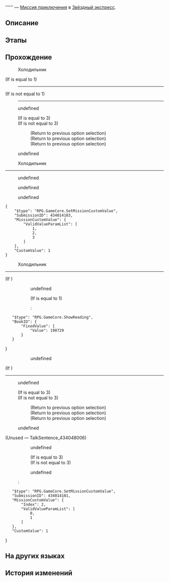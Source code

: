 {{Дополнить|Диалоги.}}
{{Миссия Инфобокс
|id              = 4340141
|Название        = 
|Изображение     = Миссия Освоения .png
|Тип             = Миссия приключения
|События         = 
|Глава           = 
|Условия         = Завершена [[Миссия приключения]] ''[[Идеи декора для космического дома: Гостиная]]''
|Персонажи       = Первопроходец
|СтартЛокация    = [[Звёздный экспресс]] — [[Вагон для вечеринок]]
|Локации         = Вагон для вечеринок
|Предыдущая      = Идеи декора для космического дома: Гостиная
|Следующая       = 
|Награды         = 
}}
'''''' — [[Миссия приключения]] в [[Звёздный экспресс]].

==Описание==
{{Описание|<!--официальное описание из Перекрёстка судеб-->}}

==Этапы==


==Прохождение==
{{Дополнить}}


:{{Диалог|?}} Холодильник
;(If {{F|MissionCV-4340141-2}} is equal to 1)
:----
;(If {{F|MissionCV-4340141-2}} is not equal to 1)
:----
<!--Unknown TalkSentence: 434048101-->
:{{Диалог|Стрелка}} undefined
:;(If {{F|MissionCV-4340141-1}} is equal to 3)
::<!--Unknown TalkSentence: 434048037-->
:;(If {{F|MissionCV-4340141-1}} is not equal to 3)
::<!--Unknown TalkSentence: 434048011-->
::;(Return to previous option selection)
::;(Return to previous option selection)
::;(Return to previous option selection)
:{{Диалог|Выход}} undefined
:<!--Unknown TalkSentence: 434048039-->

:{{Диалог|?}} Холодильник
----
<!--Unknown TalkSentence: 434048202-->
:{{Диалог|Стрелка}} undefined
:{{Диалог|Стрелка}} undefined
:{{Диалог|Стрелка}} undefined
<!--Unknown TalkSentence: 434048204-->
<!--Unknown TalkSentence: 434048209-->
<!--Unknown TalkSentence: 434048210-->
<!--Unknown TalkSentence: 434048211-->
<pre>{
	"$type": "RPG.GameCore.SetMissionCustomValue",
	"SubmissionID": 434014103,
	"MissionCustomValue": {
		"ValidValueParamList": [
			1,
			2,
			3
		]
	},
	"CustomValue": 1
}</pre>

:{{Диалог|?}} Холодильник
----
;(If {{cx}}<!--SubMission Finish: 434014104-->)
:<!--Unknown TalkSentence: 434048301-->
::{{Диалог|Стрелка}} undefined
::;(If {{F|MissionCV-4340141-undefined}} is equal to 1)
:::<pre>{
	"$type": "RPG.GameCore.ShowReading",
	"BookID": {
		"FixedValue": {
			"Value": 190729
		}
	}
}</pre>
:::<!--Unknown TalkSentence: 434048303-->
::;(If {{F|MissionCV-4340141-undefined}} is not equal to 1)
:::;(Return to previous option selection)
::{{Диалог|Выход}} undefined
::<!--Unknown TalkSentence: 434048307-->
;(If {{cx}}<!--SubMission not Finish: 434014104-->)
:<!--Unknown TalkSentence: 434048211-->

:{{Диалог|?}} 
----
<!--Unknown TalkSentence: 434048101-->
:{{Диалог|Стрелка}} undefined
:;(If {{F|MissionCV-4340141-1}} is equal to 3)
::<!--Unknown TalkSentence: 434048037-->
:;(If {{F|MissionCV-4340141-1}} is not equal to 3)
::<!--Unknown TalkSentence: 434048011-->
::;(Return to previous option selection)
::;(Return to previous option selection)
::;(Return to previous option selection)
:{{Диалог|Выход}} undefined
:<!--Unknown TalkSentence: 434048039-->
;(Unused &mdash; TalkSentence_434048006)
<!--Unknown TalkSentence: 434048006-->
:<!--Unknown TalkSentence: 434048007-->
:<!--Unknown TalkSentence: 434048008-->
:<!--Unknown TalkSentence: 434048009-->
::{{Диалог|Стрелка}} undefined
::;(If {{F|MissionCV-4340141-1}} is equal to 3)
:::<!--Unknown TalkSentence: 434048037-->
::;(If {{F|MissionCV-4340141-1}} is not equal to 3)
:::<!--Unknown TalkSentence: 434048011-->
::{{Диалог|Выход}} undefined
::<!--Unknown TalkSentence: 434048039-->
::<pre>{
	"$type": "RPG.GameCore.SetMissionCustomValue",
	"SubmissionID": 434014101,
	"MissionCustomValue": {
		"Index": 2,
		"ValidValueParamList": [
			0,
			1
		]
	},
	"CustomValue": 1
}</pre>
{{Диалог Конец}}

==На других языках==
{{На других языках
|en   = 
|zhs  = 
|zht  = 
|ja   = 
|ko   = 
|es   = 
|fr   = 
|ru   = 
|th   = 
|vi   = 
|de   = 
|id   = 
|pt   = 
}}

==История изменений==
{{История изменений|2.7}}
